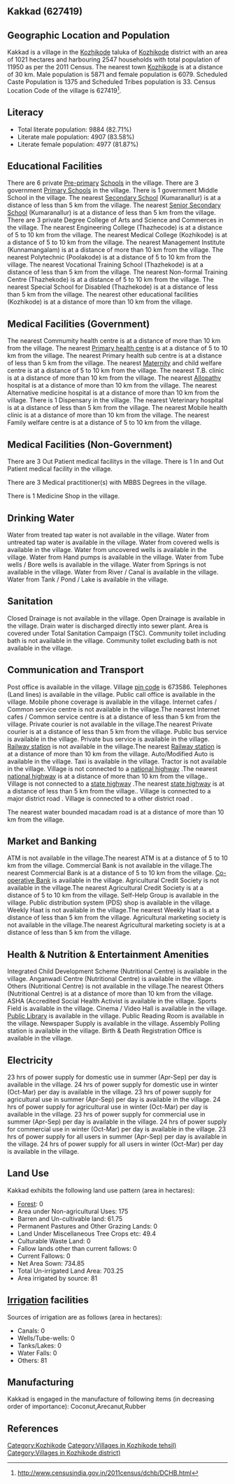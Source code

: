 {{Infobox settlement
| name=Kakkad
| native_name=
| native_name_lang=
| other_name=
| nickname=
| settlement_type=Village
| image_skyline=
| image_alt=
| image_caption=
| pushpin_map=India Kerala
| pushpin_label_position=right
| pushpin_map_alt=
| pushpin_map_caption=Location in Kerala, India
| latd=
| latm=
| lats=
| latNS=
| longd=
| longm=
| longs=
| longEW=
| coordinates_display=inline,title
| subdivision_type=Country
| subdivision_name={{flag|India}}
| subdivision_type1=[[States and territories of India|State]]
| subdivision_name1=Kerala 
| subdivision_type2=[[List of districts of India|District]]
| subdivision_name2=Kozhikode
| subdivision_type3=Tahsil
| subdivision_name3=Kozhikode
| website=
| established_title=<!-- Established -->
| established_date=
| founder=
| named_for=
| government_type=
| governing_body=
| unit_pref=Metric=
| area_footnotes=
| area_rank=
| area_total_km2=10.21
| elevation_footnotes=
| elevation_m=
| population_total=11950
| population_as_of=2011
| population_rank=
| population_density_km2=1170
| population_demonym=
| population_footnotes=
| demographics_type1=Languages
| demographics1_title1=Official
| demographics1_info1=[[Malayalam language|Malayalam]]
| timezone1=[[Indian Standard Time|IST]]
| utc_offset1==+5:30
| postal_code_type=[[Postal Index Number|PIN]]
| postal_code=673586
| area_code_type=Telephone code
| area_code=
| registration_plate=
| blank1_name_sec1=Nearest city
| blank1_info_sec1=[[Kozhikode]]
| blank2_name_sec1=[[Human sex ratio|Sex ratio]]
| blank2_info_sec1=1035 [[male|♂]]/[[female|♀]]
| blank3_name_sec1=Literacy
| blank3_info_sec1=82.71%
| blank1_name_sec2=[[2011 Census of India|2011 census]] code
| blank1_info_sec2=627419
| footnotes=
}}

== Kakkad (627419) ==

== Geographic Location and Population ==

Kakkad is a village in the [[Kozhikode]] taluka of [[Kozhikode]] district with an area of 1021 hectares and harbouring 2547 households with total population of 11950 as per the 2011 Census. The nearest town [[Kozhikode]] is at a distance of 30 km. Male population is 5871 and female population is 6079. Scheduled Caste Population is 1375 and Scheduled Tribes population is 33. Census Location Code of the village is 627419<ref>http://www.censusindia.gov.in/2011census/dchb/DCHB.html</ref>.


== Literacy ==  
* Total literate population: 9884 (82.71%)
* Literate male population: 4907 (83.58%)
* Literate female population: 4977 (81.87%)


== Educational Facilities ==  
There are 6 private [[Pre-primary]] [[School]]s in the village.
There are 3 government [[Primary School]]s in the village.
There is 1 government Middle School in the village.
The nearest [[Secondary School]] (Kumaranallur) is at a distance of less than 5 km from the village.
The nearest [[Senior Secondary School]] (Kumaranallur) is at a distance of less than 5 km from the village.
There are 3 private Degree College of Arts and Science and Commerces in the village.
The nearest Engineering College (Thazhecode) is at a distance of 5 to 10 km from the village.
The nearest Medical College (Kozhikode) is at a distance of 5 to 10 km from the village.
The nearest Management Institute (Kunnamangalam) is at a distance of more than 10 km from the village.
The nearest Polytechnic (Poolakode) is at a distance of 5 to 10 km from the village.
The nearest Vocational Training School (Thazhekode) is at a distance of less than 5 km from the village.
The nearest Non-formal Training Centre (Thazhekode) is at a distance of 5 to 10 km from the village.
The nearest Special School for Disabled (Thazhekode) is at a distance of less than 5 km from the village.
The nearest other educational facilities (Kozhikode) is at a distance of more than 10 km from the village.


== Medical Facilities (Government) ==
The nearest Commumity health centre is at a distance of more than 10 km from the village.
The nearest [[Primary health centre]] is at a distance of 5 to 10 km from the village.
The nearest Primary health sub centre is at a distance of less than 5 km from the village.
The nearest [[Maternity]] and child welfare centre is at a distance of 5 to 10 km from the village.
The nearest T.B. clinic is at a distance of more than 10 km from the village.
The nearest [[Allopathy]] hospital is at a distance of more than 10 km from the village.
The nearest Alternative medicine hospital is at a distance of more than 10 km from the village.
There is 1 Dispensary in the village.
The nearest Veterinary hospital is at a distance of less than 5 km from the village.
The nearest Mobile health clinic is at a distance of more than 10 km from the village.
The nearest Family welfare centre is at a distance of 5 to 10 km from the village.


== Medical Facilities (Non-Government) ==
There are 3 Out Patient medical facilitys in the village.
There is 1 In and Out Patient medical facility in the village.

There are 3 Medical practitioner(s) with MBBS Degrees in the village.



There is 1 Medicine Shop in the village.



== Drinking Water ==
Water from treated tap water is not available in the village.
Water from untreated tap water is available in the village.
Water from covered wells is available in the village.
Water from uncovered wells is available in the village.
Water from Hand pumps is available in the village.
Water from Tube wells / Bore wells is available in the village.
Water from Springs is not available in the village.
Water from River / Canal is available in the village.
Water from Tank / Pond / Lake is available in the village.


== Sanitation ==
Closed Drainage is not available in the village.
Open Drainage is available in the village.
Drain water is discharged directly into sewer plant.
Area is covered under Total Sanitation Campaign (TSC).
Community toilet including bath is not available in the village.
Community toilet excluding bath is not available in the village.


== Communication and Transport ==
Post office is available in the village.
Village [[pin code]] is 673586.
Telephones (Land lines) is available in the village.
Public call office is available in the village.
Mobile phone coverage is available in the village.
Internet cafes / Common service centre is not available in the village.The nearest Internet cafes / Common service centre is at a distance of less than 5 km from the village.
Private courier is not available in the village.The nearest Private courier is at a distance of less than 5 km from the village.
Public bus service is available in the village.
Private bus service is available in the village.
[[Railway station]] is not available in the village.The nearest [[Railway station]] is at a distance of more than 10 km from the village.
Auto/Modified Auto is available in the village.
Taxi is available in the village.
Tractor is not available in the village.
Village is not connected to a [[national highway]] .The nearest [[national highway]] is at a distance of more than 10 km from the village..
Village is not connected to a [[state highway]] .The nearest [[state highway]] is at a distance of less than 5 km from the village..
Village is connected to a major district road    .
Village is connected to a other district road  .


The nearest water bounded macadam road is at a distance of more than 10 km from the village.




== Market and Banking ==
ATM is not available in the village.The nearest ATM is at a distance of 5 to 10 km from the village.
Commercial Bank is not available in the village.The nearest Commercial Bank is at a distance of 5 to 10 km from the village.
[[Co-operative Bank]] is available in the village.
Agricultural Credit Society is not available in the village.The nearest Agricultural Credit Society is at a distance of 5 to 10 km from the village.
Self-Help Group is available in the village.
Public distribution system (PDS) shop is available in the village.
Weekly Haat is not available in the village.The nearest Weekly Haat is at a distance of less than 5 km from the village.
Agricultural marketing society is not available in the village.The nearest Agricultural marketing society is at a distance of less than 5 km from the village.


== Health & Nutrition & Entertainment Amenities ==
Integrated Child Development Scheme (Nutritional Centre) is available in the village.
Anganwadi Centre (Nutritional Centre) is available in the village.
Others (Nutritional Centre) is not available in the village.The nearest Others (Nutritional Centre) is at a distance of more than 10 km from the village.
ASHA (Accredited Social Health Activist is available in the village.
Sports Field is available in the village.
Cinema / Video Hall is available in the village.
[[Public Library]] is available in the village.
Public Reading Room is available in the village.
Newspaper Supply is available in the village.
Assembly Polling station is available in the village.
Birth & Death Registration Office is available in the village.


== Electricity ==
23 hrs of power supply for domestic use in summer (Apr-Sep) per day is available in the village.
24 hrs of power supply for domestic use in winter (Oct-Mar) per day is available in the village.
23 hrs of power supply for agricultural use in summer (Apr-Sep) per day is available in the village.
24 hrs of power supply for agricultural use in winter (Oct-Mar) per day is available in the village.
23 hrs of power supply for commercial use in summer (Apr-Sep) per day is available in the village.
24 hrs of power supply for commercial use in winter (Oct-Mar) per day is available in the village.
23 hrs of power supply for all users in summer (Apr-Sep) per day is available in the village.
24 hrs of power supply for all users in winter (Oct-Mar) per day is available in the village.


== Land Use ==
Kakkad exhibits the following land use pattern (area in hectares):
* [[Forest]]: 0
* Area under Non-agricultural Uses: 175
* Barren and Un-cultivable land: 61.75
* Permanent Pastures and Other Grazing Lands: 0
* Land Under Miscellaneous Tree Crops etc: 49.4
* Culturable Waste Land: 0
* Fallow lands other than current fallows: 0
* Current Fallows: 0
* Net Area Sown: 734.85
* Total Un-irrigated Land Area: 703.25
* Area irrigated by source: 81


== [[Irrigation]] facilities ==
Sources of irrigation are as follows (area in hectares):
* Canals: 0
* Wells/Tube-wells: 0
* Tanks/Lakes: 0
* Water Falls: 0
* Others: 81


== Manufacturing ==
Kakkad is engaged in the manufacture of following items (in decreasing order of importance): Coconut,Arecanut,Rubber


[[Category:Kozhikode]]
[[Category:Villages in Kozhikode tehsil)]]
[[Category:Villages in Kozhikode district)]]


== References ==
{{Reflist}}


